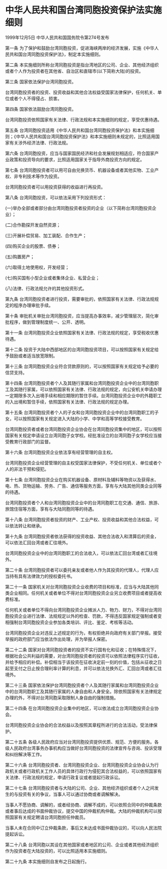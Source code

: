 # 中华人民共和国台湾同胞投资保护法实施细则

1999年12月5日 中华人民共和国国务院令第274号发布　

  

第一条 为了保护和鼓励台湾同胞投资，促进海峡两岸的经济发展，实施《中华人民共和国台湾同胞投资保护法》，制定本实施细则。

第二条 本实施细则所称台湾同胞投资是指台湾地区的公司、企业、其他经济组织或者个人作为投资者在其他省、自治区和直辖市(以下简称大陆)的投资。

第三条 国家依法保护台湾同胞投资。

台湾同胞投资者的投资、投资收益和其他合法权益受国家法律保护，任何机关、单位或者个人不得侵占、损害。

第四条 国家依法鼓励台湾同胞投资。

台湾同胞投资依照国家有关法律、行政法规和本实施细则的规定，享受优惠待遇。

第五条 台湾同胞投资适用《中华人民共和国台湾同胞投资保护法》和本实施细则；《中华人民共和国台湾同胞投资保护法》和本实施细则未规定的，比照适用国家有关涉外经济法律、行政法规。

第六条 台湾同胞投资，应当与国家国民经济和社会发展规划相适应，符合国家产业政策和投资导向的要求，比照适用国家关于指导外商投资方向的规定。

第七条 台湾同胞投资者可以用可自由兑换货币、机器设备或者其他实物、工业产权、非专利技术等作为投资。

台湾同胞投资者可以用投资获得的收益进行再投资。

第八条 台湾同胞投资，可以依法采用下列投资形式：

(一)举办全部或者部分由台湾同胞投资者投资的企业（以下简称台湾同胞投资企业）；

(二)合作勘探开发自然资源；

(三)开展补偿贸易、加工装配、合作生产；

(四)购买企业的股票、债券；

(五)购置房产；

(六)取得土地使用权，开发经营；

(七)购买国有小型企业或者集体企业、私营企业；

(八)法律、行政法规允许的其他投资形式。

第九条 台湾同胞投资者进行投资，需要审批的，依照国家有关法律、行政法规规定的程序办理审批手续。

第十条 审批机关审批台湾同胞投资，应当提高办事效率，减少管理层次，简化审批程序，做到管理制度统一、公开、透明。

第十一条 台湾同胞投资企业依照国家有关法律、行政法规的规定，享受税收优惠待遇。

第十二条 投资于大陆中西部地区的台湾同胞投资项目，可以按照国家有关规定给予鼓励或者适当放宽限制。

第十三条 台湾同胞投资企业符合贷款原则的，可以按照国家有关规定给予必要的信贷支持。

第十四条 台湾同胞投资者个人及其随行家属和台湾同胞投资企业中的台湾同胞职工及其随行家属，可以依照国家有关法律、行政法规的规定，向公安机关申请办理一定期限多次入出境手续和相应期限的暂住手续。台湾同胞投资企业中的外籍职工的入出境和暂住手续，依照国家有关法律、行政法规的规定办理。

第十五条 台湾同胞投资者个人的子女和台湾同胞投资企业中的台湾同胞职工的子女，可以按照国家有关规定进入大陆的小学、中学和高等学校接受教育。

台湾同胞投资者或者台湾同胞投资企业协会在台湾同胞投资集中的地区，可以按照国家有关规定申请设立台湾同胞子女学校。经批准设立的台湾同胞子女学校应当接受教育行政部门的监督。

第十六条 台湾同胞投资企业依法享有经营管理的自主权。

台湾同胞投资企业经营管理的自主权受国家法律保护，不受任何机关、单位或者个人的非法干预和侵犯。

第十七条 台湾同胞投资企业在购买机器设备、原材料及辅料等物资以及获得水、电、热、货物运输、劳务、广告、通信等服务方面，享有与大陆其他同类企业同等的待遇。

台湾同胞投资者个人和台湾同胞投资企业中的台湾同胞职工在交通、通信、旅游、旅馆住宿等方面，享有与大陆同胞同等的待遇。

第十八条 台湾同胞投资者投资的财产、工业产权、投资收益和其他合法权益，可以依法转让和继承。

第十九条 台湾同胞投资者依法获得的投资收益、其他合法收入和清算后的资金，可以依法汇回台湾或者汇往境外。

台湾同胞投资企业中的台湾同胞职工的合法收入，可以依法汇回台湾或者汇往境外。

第二十条 台湾同胞投资者可以委托亲友或者他人作为其投资的代理人，代理人应当持有具有法律效力的授权委托书。

第二十一条 国家机关对台湾同胞投资企业收费的项目和标准，应当与大陆其他同类企业相同。任何机关或者单位不得对台湾同胞投资企业另立收费项目或者提高收费标准。

任何机关或者单位不得向台湾同胞投资企业摊派人力、物力、财力，不得对台湾同胞投资企业进行法律、法规规定以外的检查、罚款，不得违反国家规定强制或者变相强制台湾同胞投资企业参加各类培训、评比、鉴定、考核等活动。

台湾同胞投资企业对违反上述规定的行为，有权拒绝并向政府有关部门举报。接受举报的政府部门应当依法作出处理，并为举报人保密。

第二十二条 国家对台湾同胞投资者的投资不实行国有化和征收；在特殊情况下，根据社会公共利益的需要，对台湾同胞投资者的投资可以依照法律程序实行征收，并给予相应的补偿。补偿相当于该投资在征收决定前一刻的价值，包括从征收之日起至支付之日止按合理利率计算的利息，并可以依法兑换外汇、汇回台湾或者汇往境外。

第二十三条 国家依法保护台湾同胞投资者个人及其随行家属和台湾同胞投资企业中的台湾同胞职工及其随行家属的人身自由和人身安全。除依照国家有关法律规定办理的外，不得对台湾同胞采取限制人身自由的强制措施。

第二十四条 在台湾同胞投资企业集中的地区，可以依法成立台湾同胞投资企业协会。

台湾同胞投资企业协会的合法权益以及按照其章程所进行的合法活动，受法律保护。

第二十五条 各级人民政府应当对台湾同胞投资提供优质、规范、方便的服务。各级人民政府台湾事务办事机构应当做好台湾同胞投资的法律宣传与咨询、投诉受理和纠纷解决等工作。

第二十六条 台湾同胞投资者、台湾同胞投资企业、台湾同胞投资企业协会认为行政机关或者行政机关工作人员的具体行政行为侵犯其合法权益的，可以依照国家有关法律、行政法规的规定，申请行政复议或者提起行政诉讼。

第二十七条 台湾同胞投资者与大陆的公司、企业、其他经济组织或者个人之间发生的与投资有关的争议，当事人可以通过协商或者调解解决。

当事人不愿协商、调解的，或者经协商、调解不成的，可以依照合同中的仲裁条款或者事后达成的书面仲裁协议，提交中国的仲裁机构仲裁。大陆的仲裁机构可以按照国家有关规定聘请台湾同胞担任仲裁员。

当事人未在合同中订立仲裁条款，事后又未达成书面仲裁协议的，可以向人民法院提起诉讼。

第二十八条 台湾同胞以其设在其他国家或者地区的公司、企业或者其他经济组织作为投资者在大陆投资的，可以比照适用本实施细则。

第二十九条 本实施细则自发布之日起施行。